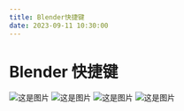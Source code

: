 ```yaml
---
title: Blender快捷键
date: 2023-09-11 10:30:00
---
```


# Blender 快捷键

![这是图片](/images/3D/basic01.jpg)
![这是图片](/images/3D/basic02.jpg)
![这是图片](/images/3D/model03_十大操作.jpg)
![这是图片](/images/3D/model04_曲线.jpg)
